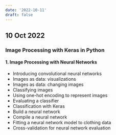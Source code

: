 ```yaml
---
date: '2022-10-11'
draft: false
---
```


## 10 Oct 2022

### Image Processing with Keras in Python

#### 1. Image Processing with Neural Networks

- Introducing convolutional neural networks
- Images as data: visualizations
- Images as data: changing images
- Classifying images
- Using one-hot encoding to represent images
- Evaluating a classifier
- Classification with Keras
- Build a neural network
- Compile a neural network
- Fitting a neural network model to clothing data
- Cross-validation for neural network evaluation